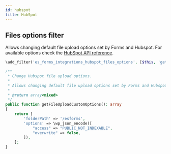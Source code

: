 ```yaml
---
id: hubspot
title: HubSpot
---
```



## Files options filter
Allows changing default file upload options set by Forms and Hubspot. For available options check the [HubSpot API reference](https://legacydocs.hubspot.com/docs/methods/files/v3/upload_new_file).

```php
\add_filter('es_forms_integrations_hubspot_files_options', [$this, 'getFileUploadCustomOptions']);

/**
 * Change Hubspot file upload options.
 *
 * Allows changing default file upload options set by Forms and Hubspot. For available options check the [HubSpot API reference](https://legacydocs.hubspot.com/docs/methods/files/v3/upload_new_file).
 *
 * @return array<mixed>
 */
public function getFileUploadCustomOptions(): array
{
	return [
		'folderPath' => '/esforms',
		'options' => \wp_json_encode([
			"access" => "PUBLIC_NOT_INDEXABLE",
			"overwrite" => false,
		]),
	];
}
```

<IntegrationFilters name="HubSpot" filter="hubspot" />
